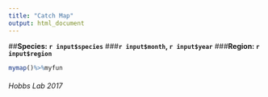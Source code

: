 ---
title: "Catch Map"
output: html_document
---
##**Species: `r input$species`**
###**`r input$month`, `r input$year`**
###**Region: `r input$region`**

```{r, echo=FALSE, message=FALSE,fig.height=7, fig.width=10, fig.align='center'}
mymap()%>%myfun
```

###### Hobbs Lab 2017